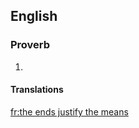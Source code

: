 ==English==

===Proverb===
{{infl|en|proverb|head=[[the]] [[end]]s [[justify]] [[the]] [[means]]}}

# {{alternative form of|the end justifies the means}}

====Translations====
{{trans-see|the end justifies the means}}

[[fr:the ends justify the means]]